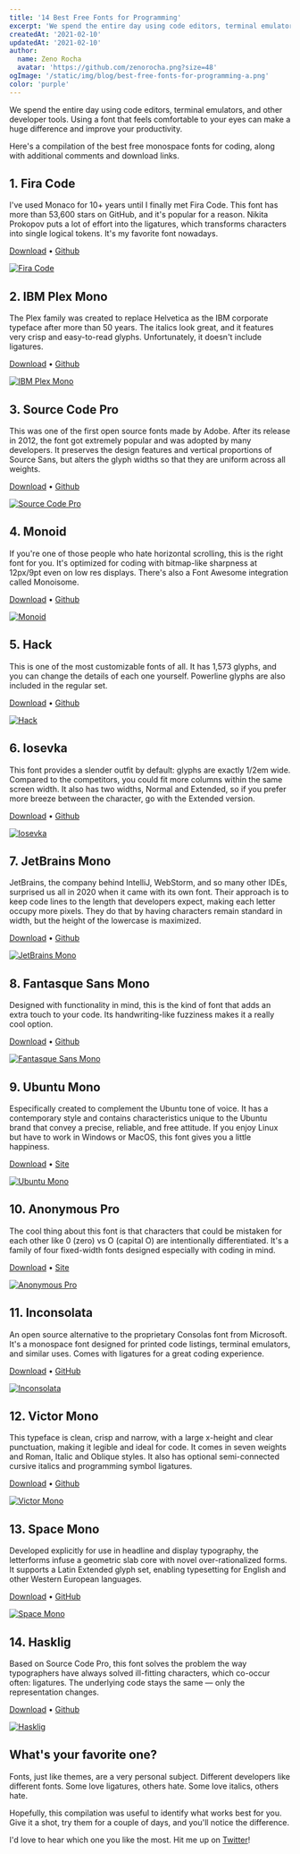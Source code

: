 ```yaml
---
title: '14 Best Free Fonts for Programming'
excerpt: 'We spend the entire day using code editors, terminal emulators, and other developer tools. Using a font that feels comfortable to your eyes can make a huge difference and improve your productivity.'
createdAt: '2021-02-10'
updatedAt: '2021-02-10'
author:
  name: Zeno Rocha
  avatar: 'https://github.com/zenorocha.png?size=48'
ogImage: '/static/img/blog/best-free-fonts-for-programming-a.png'
color: 'purple'
---
```


We spend the entire day using code editors, terminal emulators, and other developer tools. Using a font that feels comfortable to your eyes can make a huge difference and improve your productivity.

Here's a compilation of the best free monospace fonts for coding, along with additional comments and download links.

## 1. Fira Code

I've used Monaco for 10+ years until I finally met Fira Code. This font has more than 53,600 stars on GitHub, and it's popular for a reason. Nikita Prokopov puts a lot of effort into the ligatures, which transforms characters into single logical tokens. It's my favorite font nowadays.

[Download](https://github.com/tonsky/FiraCode/releases/download/5.2/Fira_Code_v5.2.zip) • [Github](https://github.com/tonsky/FiraCode)

[![Fira Code](/static/img/blog/best-free-fonts-for-programming-a.png)](https://github.com/tonsky/FiraCode)

## 2. IBM Plex Mono

The Plex family was created to replace Helvetica as the IBM corporate typeface after more than 50 years. The italics look great, and it features very crisp and easy-to-read glyphs. Unfortunately, it doesn't include ligatures.

[Download](https://github.com/IBM/plex/archive/v5.1.3.zip) • [Github](https://github.com/IBM/plex)

[![IBM Plex Mono](/static/img/blog/best-free-fonts-for-programming-b.png)](https://www.ibm.com/plex)

## 3. Source Code Pro

This was one of the first open source fonts made by Adobe. After its release in 2012, the font got extremely popular and was adopted by many developers. It preserves the design features and vertical proportions of Source Sans, but alters the glyph widths so that they are uniform across all weights.

[Download](https://github.com/adobe-fonts/source-code-pro/archive/2.038R-ro/1.058R-it/1.018R-VAR.zip) • [Github](https://github.com/adobe-fonts/source-code-pro)

[![Source Code Pro](/static/img/blog/best-free-fonts-for-programming-c.png)](https://adobe-fonts.github.io/source-code-pro)

## 4. Monoid

If you're one of those people who hate horizontal scrolling, this is the right font for you. It's optimized for coding with bitmap-like sharpness at 12px/9pt even on low res displays. There's also a Font Awesome integration called Monoisome.

[Download](https://github.com/larsenwork/monoid/archive/0.61.zip) • [Github](https://github.com/larsenwork/monoid)

[![Monoid](/static/img/blog/best-free-fonts-for-programming-d.png)](https://larsenwork.com/monoid)

## 5. Hack

This is one of the most customizable fonts of all. It has 1,573 glyphs, and you can change the details of each one yourself. Powerline glyphs are also included in the regular set.

[Download](https://github.com/source-foundry/Hack/archive/v3.003.zip) • [Github](https://github.com/source-foundry/Hack)

[![Hack](/static/img/blog/best-free-fonts-for-programming-e.png)](https://sourcefoundry.org/hack)

## 6. Iosevka

This font provides a slender outfit by default: glyphs are exactly 1/2em wide. Compared to the competitors, you could fit more columns within the same screen width. It also has two widths, Normal and Extended, so if you prefer more breeze between the character, go with the Extended version.

[Download](https://github.com/be5invis/Iosevka/archive/v4.5.0.zip) • [Github](https://github.com/be5invis/Iosevka)

[![Iosevka](/static/img/blog/best-free-fonts-for-programming-f.png)](https://typeof.net/Iosevka)

## 7. JetBrains Mono

JetBrains, the company behind IntelliJ, WebStorm, and so many other IDEs, surprised us all in 2020 when it came with its own font. Their approach is to keep code lines to the length that developers expect, making each letter occupy more pixels. They do that by having characters remain standard in width, but the height of the lowercase is maximized.

[Download](https://github.com/JetBrains/JetBrainsMono/releases/download/v2.225/JetBrainsMono-2.225.zip) • [Github](https://github.com/JetBrains/JetBrainsMono)

[![JetBrains Mono](/static/img/blog/best-free-fonts-for-programming-g.png)](https://www.jetbrains.com/lp/mono)

## 8. Fantasque Sans Mono

Designed with functionality in mind, this is the kind of font that adds an extra touch to your code. Its handwriting-like fuzziness makes it a really cool option.

[Download](https://github.com/belluzj/fantasque-sans/archive/v1.8.0.zip) • [Github](https://github.com/belluzj/fantasque-sans)

[![Fantasque Sans Mono](/static/img/blog/best-free-fonts-for-programming-h.png)](https://fontlibrary.org/en/font/fantasque-sans-mono)

## 9. Ubuntu Mono

Especifically created to complement the Ubuntu tone of voice. It has a contemporary style and contains characteristics unique to the Ubuntu brand that convey a precise, reliable, and free attitude. If you enjoy Linux but have to work in Windows or MacOS, this font gives you a little happiness.

[Download](https://assets.ubuntu.com/v1/0cef8205-ubuntu-font-family-0.83.zip) • [Site](https://design.ubuntu.com/font/)

[![Ubuntu Mono](/static/img/blog/best-free-fonts-for-programming-i.png)](https://design.ubuntu.com/font/)

## 10. Anonymous Pro

The cool thing about this font is that characters that could be mistaken for each other like 0 (zero) vs O (capital O) are intentionally differentiated. It's a family of four fixed-width fonts designed especially with coding in mind.

[Download](https://www.marksimonson.com/assets/content/fonts/AnonymousPro-1_002.zip) • [Site](https://www.marksimonson.com/fonts/view/anonymous-pro)

[![Anonymous Pro](/static/img/blog/best-free-fonts-for-programming-j.png)](https://www.marksimonson.com/fonts/view/anonymous-pro)

## 11. Inconsolata

An open source alternative to the proprietary Consolas font from Microsoft. It's a monospace font designed for printed code listings, terminal emulators, and similar uses. Comes with ligatures for a great coding experience.

[Download](https://github.com/googlefonts/Inconsolata/archive/v3.000.zip) • [GitHub](https://github.com/googlefonts/Inconsolata)

[![Inconsolata](/static/img/blog/best-free-fonts-for-programming-k.png)](https://levien.com/type/myfonts/inconsolata.html)

## 12. Victor Mono

This typeface is clean, crisp and narrow, with a large x-height and clear punctuation, making it legible and ideal for code. It comes in seven weights and Roman, Italic and Oblique styles. It also has optional semi-connected cursive italics and programming symbol ligatures.

[Download](https://github.com/rubjo/victor-mono/archive/v1.4.2.zip) • [Github](https://github.com/rubjo/victor-mono)

[![Victor Mono](/static/img/blog/best-free-fonts-for-programming-l.png)](https://rubjo.github.io/victor-mono/)

## 13. Space Mono

Developed explicitly for use in headline and display typography, the letterforms infuse a geometric slab core with novel over-rationalized forms. It supports a Latin Extended glyph set, enabling typesetting for English and other Western European languages.

[Download](https://github.com/googlefonts/spacemono/archive/f5ebc1e1c0.zip) • [GitHub](https://github.com/googlefonts/spacemono)

[![Space Mono](/static/img/blog/best-free-fonts-for-programming-m.png)](https://www.colophon-foundry.org/custom/spacemono/)

## 14. Hasklig

Based on Source Code Pro, this font solves the problem the way typographers have always solved ill-fitting characters, which co-occur often: ligatures. The underlying code stays the same — only the representation changes.

[Download](https://github.com/i-tu/Hasklig/archive/v1.2.zip) • [Github](https://github.com/i-tu/Hasklig)

[![Hasklig](/static/img/blog/best-free-fonts-for-programming-n.png)](https://github.com/i-tu/Hasklig)

## What's your favorite one?

Fonts, just like themes, are a very personal subject. Different developers like different fonts. Some love ligatures, others hate. Some love italics, others hate.

Hopefully, this compilation was useful to identify what works best for you. Give it a shot, try them for a couple of days, and you'll notice the difference.

I'd love to hear which one you like the most. Hit me up on [Twitter](https://twitter.com/zenorocha)!
